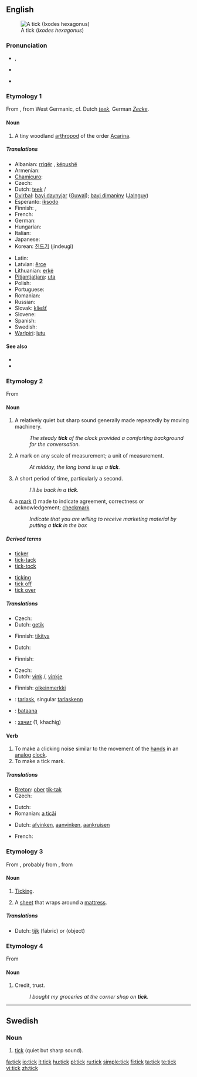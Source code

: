 {{wikipedia|Tick (disambiguation)|tick}}
==English==

[[Image:Tick_2_%28aka%29.jpg|thumb|A tick (''Ixodes hexagonus'')]]

===Pronunciation===
* {{IPA|/tɪk/}}, {{SAMPA|/tIk/}}
* {{audio|en-us-tick.ogg|Audio (US)}}
*: {{rhymes|ɪk}}
* {{homophones|tic}}

===Etymology 1===
From {{etyl|ang|en}} {{term|ticia||lang=ang|parasitic animal}}, from West Germanic, cf. Dutch ''[[teek]]'', German ''[[Zecke]]''.


====Noun====
{{en-noun}}

# {{context|fauna}} A tiny woodland [[arthropod]] of the order [[Acarina]].

=====Translations=====
{{trans-top|arthropod}}
* Albanian: [[rriqër]] {{m}}, [[këpushë]] {{f}}
* Armenian: {{t|hy|տիզ|sc=Armn|tr=tiz}}
* [[Chamicuro]]: {{tø|ccc|shaki'su}}
* Czech: {{t+|cs|klíště|n}}
* Dutch: [[teek]] {{f}}/{{m}}
* [[Dyirbal]]: [[bayi daynyjar]] ([[Guwal]]); [[bayi dimaniny]] ([[Jalnguy]])
* Esperanto: [[iksodo]]
* Finnish: {{t-|fi|punkki}}, {{t-|fi|puutiainen}}
* French: {{t+|fr|tique|f}}
* German: {{t+|de|Zecke|f}}
* Hungarian: {{t-|hu|kullancs}}
* Italian: {{t+|it|zecca|f}}
* Japanese: {{t+|ja|だに|tr=dani|sc=Jpan}}
* Korean: [[진드기]] (jindeugi)
{{trans-mid}}
* Latin: {{t-|la|ricinus|m}}
* Latvian: [[ērce]] {{m}}
* Lithuanian: [[erkė]] {{m}}
* [[Pitjantjatjara]]: [[uta]]
* Polish: {{t+|pl|kleszcz|m}}
* Portuguese: {{t+|pt|carrapato|m}}
* Romanian: {{t-|ro|căpuşă|f}}
* Russian: {{t+|ru|клещ|m|tr=klešč|sc=Cyrl}}
* Slovak: [[kliešť]] {{m}}
* Slovene: {{t-|sl|klošč|m}}
* Spanish: {{t+|es|garrapata|f}}
* Swedish: {{t-|sv|fästing|c}}
* [[Warlpiri]]: [[lutu]]
{{trans-bottom}}

====See also====
* {{pedialite}}
* {{commonslite}}

===Etymology 2===
From {{etyl|enm|en}} {{term|tek||lang=enm|light touch", "tap}}

====Noun====
{{en-noun}}

# A relatively quiet but sharp sound generally made repeatedly by moving machinery.
#: ''The steady '''tick''' of the clock provided a comforting background for the conversation.''
# A mark on any scale of measurement; a unit of measurement.
#: ''At midday, the long bond is up a '''tick'''.''
# {{colloquial}} A short period of time, particularly a second.
#: ''I'll be back in a '''tick'''.''
# {{UK}} a [[mark]] ({{unicode|✓}}) made to indicate agreement, correctness or acknowledgement; [[checkmark]]
#: ''Indicate that you are willing to receive marketing material by putting a '''tick''' in the box''

=====Derived terms=====
{{rel-top|terms derived from ''tick (noun)''}}
* [[ticker]]
* [[tick-tack]]
* [[tick-tock]]
{{rel-mid}}
* [[ticking]]
* [[tick off]]
* [[tick over]]
{{rel-bottom}}

=====Translations=====
{{trans-top|quiet but sharp sound}}
* Czech: {{t-|cs|tikot|m}}
* Dutch: [[getik]] {{n}}
{{trans-mid}}
* Finnish: [[tikitys]]
{{trans-bottom}}

{{trans-top|minimum increment}}
{{trans-mid}}
{{trans-bottom}}

{{trans-top|short period of time}}
* Dutch: {{t+|nl|tel|m}}
{{trans-mid}}
* Finnish: {{t+|fi|hetki}}
{{trans-bottom}}

{{trans-top|checkmark}}
* Czech: {{t-|cs|fajfka|n}} {{i|informal}}
* Dutch: [[vink]] {{f}}/{{m}}, [[vinkje]] {{n}}
{{trans-mid}}
* Finnish: [[oikeinmerkki]]
{{trans-bottom}}

{{checktrans-top}}
* {{ttbc|Breton}}: [[tarlask]], singular [[tarlaskenn]] {{f}}
* {{ttbc|Isthmus Zapotec}}: [[bataana]]
* {{ttbc|Mongolian}}: [[хачиг]] (1, khachig)
{{trans-bottom}}

====Verb====
{{en-verb}}

# To make a clicking noise similar to the movement of the [[hand]]s in an [[analog]] [[clock]].
# To make a tick mark.

=====Translations=====
{{trans-top|make a clicking noise}}
* [[Breton]]: [[ober]] [[tik-tak]]
* Czech: {{t|cs|tikat}}
{{trans-mid}}
* Dutch: {{t-|nl|tikken}}
* Romanian: [[a ticăi]]
{{trans-bottom}}

{{trans-top|make a tick mark}}
* Dutch: [[afvinken]], [[aanvinken]], [[aankruisen]]
{{trans-mid}}
* French: {{t+|fr|cocher}}
{{trans-bottom}}

===Etymology 3===
From {{etyl|enm|en}} {{term|tike||lang=enm}}, probably from {{etyl|dum|en}}, from {{etyl|la|en}} {{term|theca||lang=la|cover}}

====Noun====
{{en-noun|s|-}}

# {{uncountable}} [[ticking|Ticking]].
# A [[sheet]] that wraps around a [[mattress]].

=====Translations=====
{{trans-top|sheet around a mattress}}
* Dutch: [[tijk]] {{n}} (fabric) or {{m}} (object)
{{trans-mid}}
{{trans-bottom}}

===Etymology 4===
From {{term|ticket|lang=en}}

====Noun====
{{en-noun}}

# {{UK|colloquial}} Credit, trust.
#: ''I bought my groceries at the corner shop on '''tick'''.''

----

==Swedish==

===Noun===
{{infl|sv|noun|g=n}}
{{sv-noun-irreg-n}}

# [[tick#English|tick]] (quiet but sharp sound).

[[fa:tick]]
[[io:tick]]
[[it:tick]]
[[hu:tick]]
[[pl:tick]]
[[ru:tick]]
[[simple:tick]]
[[fi:tick]]
[[ta:tick]]
[[te:tick]]
[[vi:tick]]
[[zh:tick]]